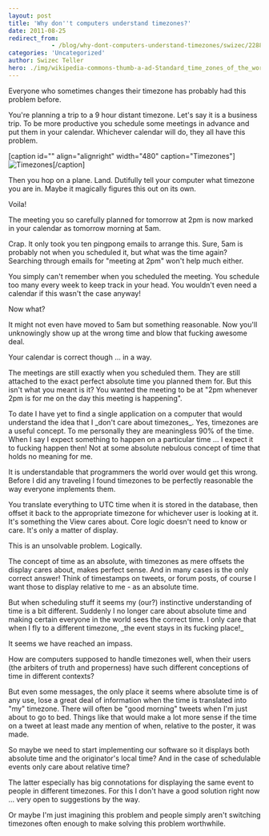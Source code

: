 ```yaml
---
layout: post
title: 'Why don''t computers understand timezones?'
date: 2011-08-25
redirect_from: 
            - /blog/why-dont-computers-understand-timezones/swizec/2288
categories: 'Uncategorized'
author: Swizec Teller
hero: ./img/wikipedia-commons-thumb-a-ad-Standard_time_zones_of_the_world.png-800px-Standard_time_zones_of_the_world.png
---
```

Everyone who sometimes changes their timezone has probably had this problem before.



You're planning a trip to a 9 hour distant timezone. Let's say it is a business trip. To be more productive you schedule some meetings in advance and put them in your calendar. Whichever calendar will do, they all have this problem.



\[caption id="" align="alignright" width="480" caption="Timezones"]![](./img/wikipedia-commons-thumb-a-ad-Standard_time_zones_of_the_world.png-800px-Standard_time_zones_of_the_world.png "Timezones")\[/caption]



Then you hop on a plane. Land. Dutifully tell your computer what timezone you are in. Maybe it magically figures this out on its own.



Voila!



The meeting you so carefully planned for tomorrow at 2pm is now marked in your calendar as tomorrow morning at 5am.



Crap. It only took you ten pingpong emails to arrange this. Sure, 5am is probably not when you scheduled it, but what was the time again? Searching through emails for "meeting at 2pm" won't help much either.



You simply can't remember when you scheduled the meeting. You schedule too many every week to keep track in your head. You wouldn't even need a calendar if this wasn't the case anyway!



Now what?



It might not even have moved to 5am but something reasonable. Now you'll unknowingly show up at the wrong time and blow that fucking awesome deal.



Your calendar is correct though ... in a way.



The meetings are still exactly when you scheduled them. They are still attached to the exact perfect absolute time you planned them for. But this isn't what you meant is it? You wanted the meeting to be at "2pm whenever 2pm is for me on the day this meeting is happening".



To date I have yet to find a single application on a computer that would understand the idea that I \_don't care about timezones\_. Yes, timezones are a useful concept. To me personally they are meaningless 90% of the time. When I say I expect something to happen on a particular time ... I expect it to fucking happen then! Not at some absolute nebulous concept of time that holds no meaning for me.



It is understandable that programmers the world over would get this wrong. Before I did any traveling I found timezones to be perfectly reasonable the way everyone implements them.



You translate everything to UTC time when it is stored in the database, then offset it back to the appropriate timezone for whichever user is looking at it. It's something the View cares about. Core logic doesn't need to know or care. It's only a matter of display.



This is an unsolvable problem. Logically.



The concept of time as an absolute, with timezones as mere offsets the display cares about, makes perfect sense. And in many cases is the only correct answer! Think of timestamps on tweets, or forum posts, of course I want those to display relative to me - as an absolute time.



But when scheduling stuff it seems my (our?) instinctive understanding of time is a bit different. Suddenly I no longer care about absolute time and making certain everyone in the world sees the correct time. I only care that when I fly to a different timezone, \_the event stays in its fucking place!\_



It seems we have reached an impass.



How are computers supposed to handle timezones well, when their users (the arbiters of truth and properness) have such different conceptions of time in different contexts?



But even some messages, the only place it seems where absolute time is of any use, lose a great deal of information when the time is translated into "my" timezone. There will often be "good morning" tweets when I'm just about to go to bed. Things like that would make a lot more sense if the time on a tweet at least made any mention of when, relative to the poster, it was made.



So maybe we need to start implementing our software so it displays both absolute time and the originator's local time? And in the case of schedulable events only care about relative time?



The latter especially has big connotations for displaying the same event to people in different timezones. For this I don't have a good solution right now ... very open to suggestions by the way.



Or maybe I'm just imagining this problem and people simply aren't switching timezones often enough to make solving this problem worthwhile.